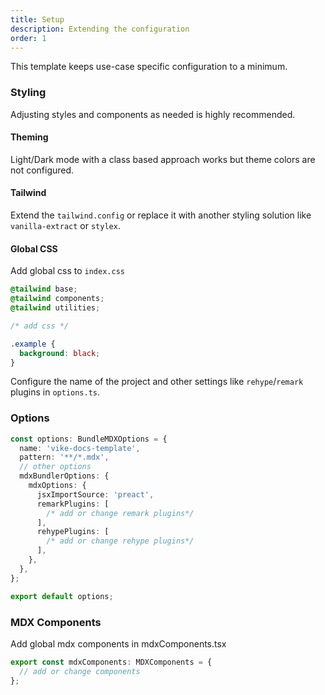```yaml
---
title: Setup
description: Extending the configuration
order: 1
---
```


This template keeps use-case specific configuration to a minimum.

### Styling

Adjusting styles and components as needed is highly recommended.

#### Theming

Light/Dark mode with a class based approach works but theme colors are not configured.

#### Tailwind

Extend the `tailwind.config` or replace it with another styling solution like `vanilla-extract` or `stylex`.

#### Global CSS

Add global css to `index.css`

```css
@tailwind base;
@tailwind components;
@tailwind utilities;

/* add css */

.example {
  background: black;
}
```

Configure the name of the project and other settings like `rehype`/`remark` plugins in `options.ts`.

### Options

```ts
const options: BundleMDXOptions = {
  name: 'vike-docs-template',
  pattern: '**/*.mdx',
  // other options
  mdxBundlerOptions: {
    mdxOptions: {
      jsxImportSource: 'preact',
      remarkPlugins: [
        /* add or change remark plugins*/
      ],
      rehypePlugins: [
        /* add or change rehype plugins*/
      ],
    },
  },
};

export default options;
```

### MDX Components

Add global mdx components in mdxComponents.tsx

```ts
export const mdxComponents: MDXComponents = {
  // add or change components
};
```
